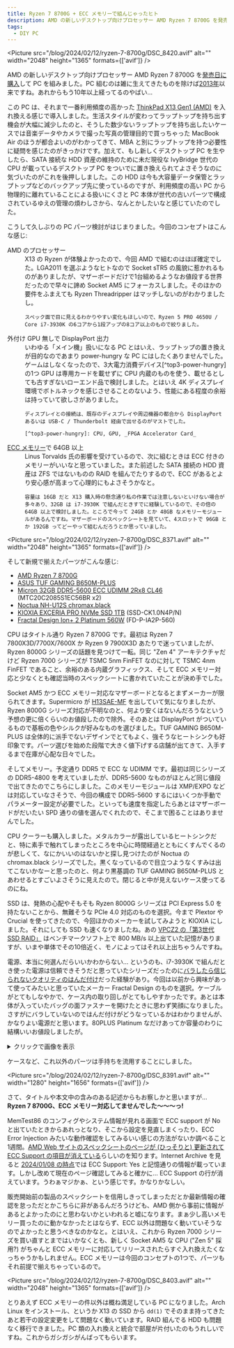 ```yaml
---
title: Ryzen 7 8700G + ECC メモリーで組んじゃったヒト
description: AMD の新しいデスクトップ向けプロセッサー AMD Ryzen 7 8700G を発売日に購入して PC を組みました。ECC メモリーと組み合わせて…
tags:
  - DIY PC
---
```



<Picture
    src="/blog/2024/02/12/ryzen-7-8700g/DSC_8420.avif"
    alt=""
    width="2048"
    height="1365"
    formats={['avif']}
/>

AMD の新しいデスクトップ向けプロセッサー AMD Ryzen 7 8700G を[発売日に購入](https://x.com/myon___/status/1753247461341368660)して PC を組みました。PC 組むのは雑に生えてきたものを除けば[2013年](/blog/2013/01/05/entry/)以来ですね。あれからもう10年以上経ってるのやばい…

この PC は、それまで一番利用頻度の高かった [ThinkPad X13 Gen1 (AMD)](/blog/2020/09/01/thinkpad-x13/) を入れ換える感じで導入しました。生活スタイルが変わってラップトップを持ち出す機会が大幅に減少したのと、そうした数少ないラップトップを持ち出したいケースでは音楽データやカメラで撮った写真の管理目的で買っちゃった MacBook Air のほうが都合よいのがわかってきて、MBA と別にラップトップを持つ必要性に疑問を感じたのがきっかけです。加えて、もし新しくデスクトップ PC を生やしたら、SATA 接続な HDD 資産の維持のために未だ現役な IvyBridge 世代の CPU が載っているデスクトップ PC をついでに置き換えられてよさそうなのに気づいたのがこれを後押ししました。この HDD は今も大容量データ保管とラップトップなどのバックアップ先に使っているのですが、利用頻度の高い PC から物理的に離れていることによる扱いにくさと PC 本体が世代の古いパーツで構成されているゆえの管理の煩わしさから、なんとかしたいなと感じていたのでした。

こうして久しぶりの PC パーツ検討がはじまりました。今回のコンセプトはこんな感じ:

<dl>

<dt>
    AMD のプロセッサー
</dt>
<dd>
    X13 の Ryzen が体験よかったので、今回 AMD で組むのはほぼ確定でした。LGA2011 を選ぶようなヒトなので Socket sTR5 の風貌に惹かれるものがありましたが、マザーボードだけで1台組めるようなお値段する世界だったので早々に諦め Socket AM5 にフォーカスしました。そのほかの要件をふまえても Ryzen Threadripper はマッチしないのがわかりましたし。

    スペック面で目に見えるわかりやすい変化もほしいので、Ryzen 5 PRO 4650U / Core i7-3930K の6コアから1段アップの8コア以上のもので絞りました。
</dd>

<dt>
    外付け GPU 無しで DisplayPort 出力
</dt>
<dd>
    いわゆる「メイン機」扱いになる PC とはいえ、ラップトップの置き換えが目的なのであまり power-hungry な PC にはしたくありませんでした。ゲームはしなくなったので、3大電力消費デバイス[^top3-power-hungry]の1つ GPU は専用カードを載せずに CPU 内蔵のものを使う、載せるとしても古すぎないローエンド品で検討しました。とはいえ 4K ディスプレイ環境でボトルネックを感じさせることのないよう、性能にある程度の余裕は持っていて欲しさがありました。

    ディスプレイとの接続は、既存のディスプレイや周辺機器の都合から DisplayPort あるいは USB-C / Thunderbolt 経由で出せるのがマストでした。

    [^top3-power-hungry]: CPU, GPU, _FPGA Accelerator Card_
</dd>

<dt>
    <u>ECC メモリー</u>で 64GB 以上
</dt>
<dd>
    Linus Torvalds 氏の影響を受けているので、次に組むときは ECC 付きのメモリーがいいなと思っていました。また前述した SATA 接続の HDD 資産は ZFS ではないものの RAID を組んでたりするので、ECC があるとより安心感が高まって心理的にもよさそうかなと。

    容量は 16GB だと X13 購入時の懸念通り私の作業では注意しないといけない場合が多々あり、32GB は i7-3930K で組んだときすでに経験しているので、その倍の 64GB 以上で検討しました。ところで今って 24GB とか 48GB なメモリーモジュールがあるんですね。マザーボードのスペックシートを見ていて、4スロットで 96GB とか 192GB ってどーやって組むんだろうとか思っていました。
</dd>

</dl>

<Picture
    src="/blog/2024/02/12/ryzen-7-8700g/DSC_8371.avif"
    alt=""
    width="2048"
    height="1365"
    formats={['avif']}
/>

そして新規で揃えたパーツがこんな感じ:

- [AMD Ryzen 7 8700G](https://www.amd.com/en/products/apu/amd-ryzen-7-8700g)
- [ASUS TUF GAMING B650M-PLUS](https://www.asus.com/motherboards-components/motherboards/tuf-gaming/tuf-gaming-b650m-plus/)
- [Micron 32GB DDR5-5600 ECC UDIMM 2Rx8 CL46](https://www.crucial.com/memory/server-ddr5/mtc20c2085s1ec56br) (MTC20C2085S1EC56BR x2)
- [Noctua NH-U12S chromax.black](https://noctua.at/en/nh-u12s-chromax-black)
- [KIOXIA EXCERIA PRO NVMe SSD 1TB](https://www.kioxia.com/ja-jp/personal/ssd/exceria-pro.html) (SSD-CK1.0N4P/N)
- [Fractal Design Ion+ 2 Platinum 560W](https://www.fractal-design.com/products/power-supplies/ion/ion-2-platinum-560w/black/) (FD-P-IA2P-560)

CPU はタイトル通り Ryzen 7 8700G です。最初は Ryzen 7 7800X3D/7700X/7600X か Ryzen 9 7900X3D あたりで迷っていましたが、Ryzen 8000G シリーズの話題を見つけて一転。同じ "Zen 4" アーキテクチャだけど Ryzen 7000 シリーズが TSMC 5nm FinFET なのに対して TSMC 4nm FinFET であること、余裕のある内蔵グラフィックス、そして ECC メモリー対応と少なくとも確認当時のスペックシートに書かれていたことが決め手でした。

Socket AM5 かつ ECC メモリー対応なマザーボードとなるとまずメーカーが限られてきます。Supermicro が [H13SAE-MF](https://www.supermicro.com/ja/products/motherboard/h13sae-mf) を出していて気になりましたが、Ryzen 8000G シリーズ対応が不明なのと、何より安くはないんだろうなという予想の更に倍くらいのお値段したので除外。そのあとは DisplayPort がついているもので基板の色やシルクが好みなものを選びました。TUF GAMING B650M-PLUS は全体的に派手でないデザインでとてもよく、強そうなヒートシンクも好印象です。パーツ選びを始めた段階で大きく値下げする店舗が出てきて、入手するまで在庫が心配な日々でした。

そしてメモリー。予定通り DDR5 で ECC な UDIMM です。最初は同じシリーズの DDR5-4800 を考えていましたが、DDR5-5600 なものがほとんど同じ値段で出てきたのでこちらにしました。このメモリーモジュールは XMP/EXPO などは対応していなさそうで、今回の構成で DDR5-5600 するにはいくつか手動でパラメーター設定が必要でした。といっても速度を指定したらあとはマザーボードがだいたい SPD 通りの値を選んでくれたので、そこまで困ることはありませんでした。

CPU クーラーも購入しました。メタルカラーが露出しているヒートシンクだと、特に素手で触れてしまったところを中心に時間経過とともにくすんでくるのが悲しくて、なにかいいのはないかと探し見つけたのが Noctua の chromax.black シリーズでした。黒くなっているので目立つようなくすみは出てこないかなーと思ったのと、何より黒基調の TUF GAMING B650M-PLUS とあわせるとすごいよさそうに見えたので。閉じると中が見えないケース使ってるのにね。

SSD は、発熱の心配やそもそも Ryzen 8000G シリーズは PCI Express 5.0 を持たないことから、無難そうな PCIe 4.0 対応のものを選択。今まで Plextor や Crucial を使ってきたので、今回ほかのメーカーを試してみようと KIOXIA にしました。それにしても SSD も速くなりましたね。あの [VPCZ2 の「第3世代 SSD RAID」](https://www.sony.jp/vaio/products/Z23/feature_2.html#L1_90) はベンチマークソフト上で 800 MB/s 以上出ていた記憶がありますが、いまや単体でその10倍近く、モノによってはそれ以上出ちゃうんですね。

電源、本当に何選んだらいいかわからない… というのも、i7-3930K で組んだとき使った電源は信頼できそうだと思っていたシリーズだったのに[バラしたら信じられないクオリティのはんだ付け](https://x.com/myon___/status/1302413841070874625)だった経験があり。今回は以前から興味があって使ってみたいと思っていたメーカー Fractal Design のものを選択。ケーブルがとてもしなやかで、ケース内の取り回しがとてもしやすかったです。あとは本体が入っていたバッグの面ファスナーを開けたときに思わず笑顔になりました。さすがにバラしていないのではんだ付けがどうなっているかはわかりませんが、かなりよい電源だと思います。80PLUS Platinum なだけあってか容量のわりに結構いいお値段しましたが。

<details>
    <summary>クリックで画像を表示</summary>
    <Picture
        src="/blog/2024/02/12/ryzen-7-8700g/DSC_8400.avif"
        alt=""
        width="2048"
        height="1365"
        formats={['avif']}
    />
</details>

ケースなど、これ以外のパーツは手持ちを流用することにしました。

<Picture
    src="/blog/2024/02/12/ryzen-7-8700g/DSC_8391.avif"
    alt=""
    width="1280"
    height="1656"
    formats={['avif']}
/>

さて、タイトルや本文中の含みのある記述からもお察しかと思いますが… **Ryzen 7 8700G、ECC メモリー対応してませんでした〜〜〜っ!**

MemTest86 のコンフィグやシステム情報が見れる画面で ECC support が No と出ていたときからあれっとなり、そこから設定を見直しまくったり、ECC Error Injection みたいな動作確認をしてみるいい感じの方法がないか調べること1週間。[AMD Web サイトのスペックシートのページが (ひっそりと) 更新されて ECC Support の項目が消えている](https://www.reddit.com/r/hardware/comments/1ajwc3k/amd_silently_removed_ecc_support_from_ryzen_8700g/?utm_source=share&utm_medium=web3x&utm_name=web3xcss&utm_term=1&utm_content=share_button)らしいのを知ります。Internet Archive を見ると [2024/01/08 の時点](https://web.archive.org/web/20240108154556/https://www.amd.com/en/product/14066)では ECC Support: Yes と記憶通りの情報が載っています。しかし改めて現在のページ確認してみると確かに… ECC Support の行が消えています。うわぁマジかぁ、という感じです。かなりかなしい。

販売開始前の製品のスペックシートを信用しきってしまっただとか最新情報の確認を怠っただとかこちらに非があるんだろうけども、AMD 側から事前に情報があるとよかったのにと思わないかといわれると嘘になります。まぁ少し高いメモリー買ったのに動かなかったとはならず、ECC 以外は問題なく動いていそうなのでよかったと思うべきなのかなと。とはいえ、これから Ryzen 7000 シリーズを買い直すとまではいかなくとも、新しく Socket AM5 な CPU ("Zen 5" 採用?) がちゃんと ECC メモリーに対応してリリースされたらすぐ入れ換えたくなっちゃうかもしれません。ECC メモリーは今回のコンセプトの1つで、パーツもそれ前提で揃えちゃっているので。

<Picture
    src="/blog/2024/02/12/ryzen-7-8700g/DSC_8403.avif"
    alt=""
    width="2048"
    height="1365"
    formats={['avif']}
/>

とりあえず ECC メモリーの件以外は概ね満足している PC になりました。Arch Linux をインストール、というか X13 の SSD から `dd(1)` でそのまま持ってきたあと若干の設定変更をして問題なく動いています。RAID 組んでる HDD も問題なく移行できました。PC 類の入れ換えと統合で部屋が片付いたのもうれしいですね。これからガシガシがんばってもらいます。
